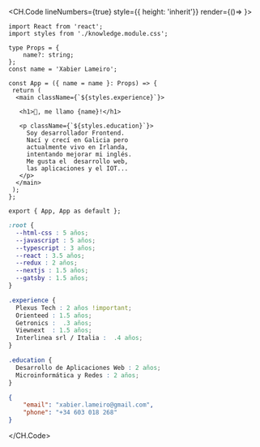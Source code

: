 <CH.Code lineNumbers={true} style={{ height: 'inherit'}} render={()=> <ControlButtons/>}>

```tsx index.tsx 
import React from 'react';
import styles from './knowledge.module.css';

type Props = {
    name?: string;
};
const name = 'Xabier Lameiro';

const App = ({ name = name }: Props) => {
 return (
  <main className={`${styles.experience}`}>

   <h1>👋, me llamo {name}!</h1>

   <p className={`${styles.education}`}>
     Soy desarrollador Frontend. 
     Nací y crecí en Galicia pero
     actualmente vivo en Irlanda, 
     intentando mejorar mi inglés. 
     Me gusta el  desarrollo web, 
     las aplicaciones y el IOT...
   </p>
  </main>
 );
};

export { App, App as default };
```

```css knowledge.module.css
:root {
  --html-css : 5 años;
  --javascript : 5 años;
  --typescript : 3 años;
  --react : 3.5 años;
  --redux : 2 años;
  --nextjs : 1.5 años;
  --gatsby : 1.5 años;
}

.experience {
  Plexus Tech : 2 años !important;
  Orienteed : 1.5 años;
  Getronics :  .3 años;
  Viewnext  : 1.5 años;
  Interlinea srl / Italia :  .4 años;
}

.education {
  Desarrollo de Aplicaciones Web : 2 años;
  Microinformática y Redes : 2 años;
}
```

```json contact.json
{
    "email": "xabier.lameiro@gmail.com",
    "phone": "+34 603 018 268"
}
```

</CH.Code>
